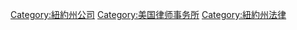 [[Category:紐約州公司|Category:紐約州公司]]
[[Category:美国律师事务所|Category:美国律师事务所]]
[[Category:紐約州法律|Category:紐約州法律]]